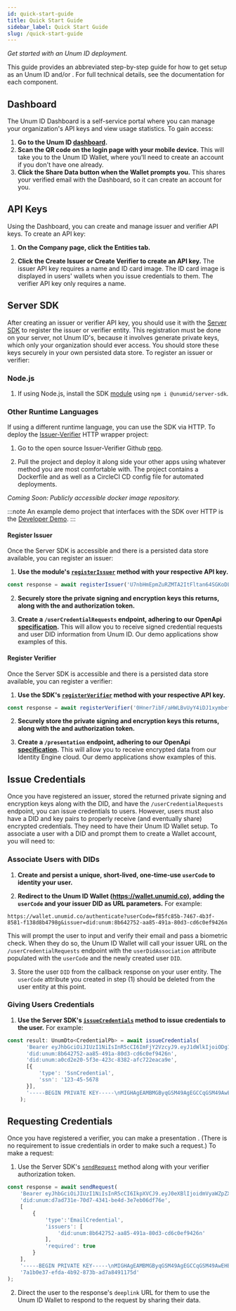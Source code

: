 ```yaml
---
id: quick-start-guide
title: Quick Start Guide
sidebar_label: Quick Start Guide
slug: /quick-start-guide
---
```



*Get started with an Unum ID deployment.*

This guide provides an abbreviated step-by-step guide for how to get setup as an Unum ID <Tip type="issuer"/> and/or <Tip type="verifier"/>. For full technical details, see the documentation for each component.

## Dashboard
The Unum ID Dashboard is a self-service portal where you can manage your organization's API keys and view usage statistics. To gain access:

1. **Go to the Unum ID [dashboard](https://dashboard.unumid.co/).**
2. **Scan the QR code on the login page with your mobile device.** This will take you to the Unum ID Wallet, where you'll need to create an account if you don't have one already.
3. **Click the Share Data button when the Wallet prompts you.** This shares your verified email with the Dashboard, so it can create an account for you.

## API Keys
Using the Dashboard, you can create and manage issuer and verifier API keys. To create an API key:

1. **On the Company page, click the Entities tab.**

2. **Click the Create Issuer or Create Verifier to create an API key.** The issuer API key requires a name and ID card image. The ID card image is displayed in users' wallets when you issue credentials to them. The verifier API key only requires a name.

## Server SDK
After creating an issuer or verifier API key, you should use it with the [Server SDK](https://github.com/UnumID/server-sdk-typescript) to register the issuer or verifier entity. This registration must be done on your server, not Unum ID's, because it involves generate private keys, which only your organization should ever access. You should store these keys securely in your own persisted data store. To register an issuer or verifier:

### Node.js
1. If using Node.js, install the SDK [module](https://www.npmjs.com/package/@unumid/server-sdk) using `npm i @unumid/server-sdk`.

### Other Runtime Languages 
If using a different runtime language, you can use the SDK via HTTP. To deploy the [Issuer-Verifier](https://github.com/UnumID/issuer-verifier-app) HTTP wrapper project:

1. Go to the open source Issuer-Verifier Github [repo](https://github.com/UnumID/issuer-verifier-app).

2. Pull the project and deploy it along side your other apps using whatever method you are most comfortable with. The project contains a Dockerfile and as well as a CircleCI CD config file for automated deployments.

*Coming Soon: Publicly accessible docker image repository.*

:::note
An example demo project that interfaces with the SDK over HTTP is the [Developer Demo](/developer-demo).
:::

#### Register Issuer
Once the Server SDK is accessible and there is a persisted data store available, you can register an issuer:

1. **Use the module's [`registerIssuer`](https://docs.unumid.co/server-sdk#registerissuer) method with your respective API key.**

```typescript title="Example registerIssuer"
const response = await registerIssuer('U7nbHmEpmZuRZMTA2ItFltan64SGKoDLYn7cMnpe4w2=', 'https://api.acme.com');
```

2. **Securely store the private signing and encryption keys this returns, along with the <Tip type="DID"/> and authorization token.**

3. **Create a `/userCredentialRequests` endpoint, adhering to our OpenApi [specification](https://gist.github.com/UnumIDMachine/146a0a428c683b756efd8240b31a4678).** This will allow you to receive signed <Tip type="subject"/> credential requests and user DID information from Unum ID. Our demo applications show examples of this.

#### Register Verifier
Once the Server SDK is accessible and there is a persisted data store available, you can register a verifier:

1. **Use the SDK's [`registerVerifier`](https://docs.unumid.co/server-sdk#registerverifier) method with your respective API key.**

```typescript title="Example registerVerifier"
const response = await registerVerifier('0Hner7ibF/aHWLBvUyY4iDJ1xymbef0lzMxiS0eTGoS=', 'https://api.acme.com');
```

2. **Securely store the private signing and encryption keys this returns, along with the <Tip type="DID"/> and authorization token.**

3. **Create a `/presentation` endpoint, adhering to our OpenApi [specification](https://gist.github.com/UnumIDMachine/a2d71f12b0596a62c9dcc4de7a255f4f).** This will allow you to receive encrypted <Tip type="presentation"/> data from our Identity Engine cloud. Our demo applications show examples of this.

## Issue Credentials
Once you have registered an issuer, stored the returned private signing and encryption keys along with the DID, and have the `/userCredentialRequests` endpoint, you can issue credentials to users. However, users must also have a DID and key pairs to properly receive (and eventually share) encrypted credentials. They need to have their Unum ID Wallet setup. To associate a user with a DID and prompt them to create a Wallet account, you will need to:

### Associate Users with DIDs
1. **Create and persist a unique, short-lived, one-time-use `userCode` to identity your user.**

2. **Redirect to the Unum ID Wallet (https://wallet.unumid.co), adding the `userCode` and your issuer DID as URL parameters.** For example:

```
https://wallet.unumid.co/authenticate?userCode=f85fc85b-7467-4b3f-8581-f138d8b4798g&issuer=did:unum:8b642752-aa85-491a-80d3-cd6c0ef9426n
```

This will prompt the user to input and verify their email and pass a biometric check. When they do so, the Unum ID Wallet will call your issuer URL on the `/userCredentialRequests` endpoint with the `userDidAssociation` attribute populated with the `userCode` and the newly created user `DID`.

3. Store the user `DID` from the callback response on your user entity. The `userCode` attribute you created in step (1) should be deleted from the user entity at this point.

### Giving Users Credentials
1. **Use the Server SDK's [`issueCredentials`](https://docs.unumid.co/server-sdk#issuecredentials) method to issue credentials to the user.** For example: 

```typescript title="Example issueCredentials"
const result: UnumDto<CredentialPb> = await issueCredentials(
      'Bearer eyJhbGciOiJIUzI1NiIsInR5cCI6ImFjY2VzcyJ9.eyJ1dWlkIjoiODg1ZDQxZjktYWFiNS00YTQ1LWE2ZTUtYWY1NjM1YjlkNGI5IiwiZGlkIjpudWxsLCJlbWFpbCI6InJheSs4MDAwQHVudW1pZC5jbyIsImlhdCI6MTY1NDMwODUxNCwiZXhwIjoxNjYyOTQ4NTE0LCJhdWQiOiJsb2NhbGhvc3QiLCJpc3MiOiJmZWF0aGVycyIsInN1YiI6Ijg4NWQ0MWY5LWFhYjUtNGE0NS1hNmU1LWFmNTYzNWI5ZDRiOSIsImp0aSI6ImJjOTNjNGMyLTg5NDQtNDMxYS1iZTY5LTQ2ZjBjNDA2MjBjYSJ9.zS5ZWBxjotHpuBHUN3pDn8J8ygDFYGD3ASmJVYSt7Wc',
      'did:unum:8b642752-aa85-491a-80d3-cd6c0ef9426n',
      'did:unum:a0cd2e20-5f3e-423c-8382-afc722eaca9e',
      [{
          'type': 'SsnCredential',
          'ssn': '123-45-5678
      }],
      '-----BEGIN PRIVATE KEY-----\nMIGHAgEAMBMGByqGSM49AgEGCCqGSM49AwEHBG0wawIBAQQgw7wRQL1EUsLk08auyjhlHV0atw0wqQGjtP3wkAIz8uChRANCAARfUK8OjrArOokLQau9W3siHlxxtt9/FGjdiiL1YM8PqHqhmgscc6oSdUUKfA/HZaf9m2yEQqQPyoFR1R16Ck/8\n-----END PRIVATE KEY-----'
    );
```

## Requesting Credentials
Once you have registered a verifier, you can make a presentation <Tip type="request"/>. (There is no requirement to issue credentials in order to make such a request.) To make a request:

1. Use the Server SDK's [`sendRequest`](https://docs.unumid.co/server-sdk#sendrequest) method along with your verifier authorization token.

```typescript title="Example sendRequest"
const response = await sendRequest(
    'Bearer eyJhbGciOiJIUzI1NiIsInR5cCI6IkpXVCJ9.eyJ0eXBlIjoidmVyaWZpZXIiLCJ1dWlkIjoiNWJmZTZkNzktMzdkNy00ODNiLTgyZGMtYzZhYWJhMjUzOTE2IiwiZGlkIjoiZGlkOnVudW06ZDdhZDczMWUtNzBkNy00MzQxLWJlNGQtM2U3ZWIwNmRmNzZlIiwiZXhwIjoxNjQzMTc0NjM4Ljc4NCwiaWF0IjoxNjQzMTc0NjcyfQ.WLNlP-A_8DjTvmmKt6z8CfD6whh5aQHIYgT9nYjuPn0',
    'did:unum:d7ad731e-70d7-4341-be4d-3e7eb06df76e',
    [
        {
            'type':'EmailCredential',
            'issuers': [
                'did:unum:8b642752-aa85-491a-80d3-cd6c0ef9426n'
            ], 
            'required': true
        }
    ],
    '-----BEGIN PRIVATE KEY-----\nMIGHAgEAMBMGByqGSM49AgEGCCqGSM49AwEHBG0wawIBAQQgw7wRQL1EUsLk08auyjhlHV0atw0wqQGjtP3wkAIz8uChRANCAARfUK8OjrArOokLQau9W3siHlxxtt9/FGjdiiL1YM8PqHqhmgscc6oSdUUKfA/HZaf9m2yEQqQPyoFR1R16Ck/8\n-----END PRIVATE KEY-----',
    '7a1b0e37-efda-4b92-873b-ad7a8491175d'
);
```

2. Direct the user to the response's `deeplink` URL for them to use the Unum ID Wallet to respond to the request by sharing their data.
